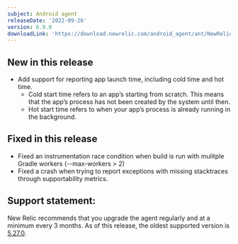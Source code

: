 ```yaml
---
subject: Android agent
releaseDate: '2022-09-26'
version: 6.9.0
downloadLink: 'https://download.newrelic.com/android_agent/ant/NewRelic_Android_Agent_6.9.0.zip'
---
```


## New in this release
* Add support for reporting app launch time, including cold time and hot time.
	- Cold start time refers to an app’s starting from scratch. This means that the app’s process has not been created by the system until then.
	- Hot start time refers to when your app’s process is already running in the background.


## Fixed in this release
* Fixed an instrumentation race condition when build is run with mulitple Gradle workers (--max-workers > 2)
* Fixed a crash when trying to report exceptions with missing stacktraces through supportability metrics.

## Support statement:

New Relic recommends that you upgrade the agent regularly and at a minimum every 3 months. As of this release, the oldest supported version is [5.27.0](https://docs.newrelic.com/docs/release-notes/mobile-release-notes/android-release-notes/android-5270).
